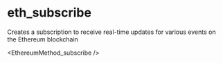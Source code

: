 # eth_subscribe

Creates a subscription to receive real-time updates for various events on the Ethereum blockchain


<EthereumMethod_subscribe />
